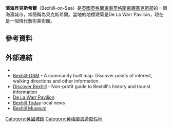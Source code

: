{{Infobox UK place
 | official_name=Bexhill-on-Sea
 | country=英格蘭
 | region=東南英格蘭
 | static_image=
 | static_image_caption= 
 | area_footnotes=<ref name=ESiF>{{cite web |url=http://www.eastsussexinfigures.org.uk/webview/ |title=East Sussex in Figures |accessdate=26 April 2008 |publisher=East Sussex County Council |archive-date=2012-12-13 |archive-url=https://www.webcitation.org/6Ct6zzJpq?url=http://www.eastsussexinfigures.org.uk/webview/welcome.html |dead-url=no }}</ref>
 | area_total_km2 =32.31
| population = 41,173
| population_ref = （2007年）<ref name=ESiF />
 | population_density= {{convert|1274|/sqmi|/km2|abbr=on}}
 | os_grid_reference=TQ737092
 | latitude=50.85
 | longitude=0.47
 | post_town=BEXHILL-ON-SEA
 | postcode_area=TN
 | postcode_district=TN39-40
 | dial_code=01424
 | constituency_westminster=[[貝克斯希爾和巴特爾_(英國國會選區)|貝克斯希爾和巴特爾]]
 | london_distance={{convert|51|mi}} [[Boxing_the_compass|NNW]]
 | shire_district=[[Rother|Rother]]
 | shire_county=[[東薩塞克斯郡|東薩塞克斯郡]]
 | website=
}}
'''濱海貝克斯希爾'''（Bexhill-on-Sea）是[[英國|英國]][[英格蘭|英格蘭]][[東南英格蘭|東南英格蘭]][[東薩塞克斯郡|東薩塞克斯郡]]的一個海濱城市，常簡稱為貝克斯希爾。當地的地標建築是De La Warr Pavilion，現在是一個現代藝術美術館。
==參考資料==
{{reflist}}
==外部連結==
{{commons category|Bexhill-on-Sea}}
{{Wikivoyage|Bexhill}}
* {{dmoz|Regional/Europe/United_Kingdom/England/East_Sussex/Bexhill_on_Sea/}}
* [http://bexhill-osm.org.uk/ Bexhill-OSM] {{Wayback|url=http://bexhill-osm.org.uk/ |date=20160819093120 }} - A community built map. Discover points of interest, walking directions and other information.
* [http://www.discoverbexhill.com/ Discover Bexhill] {{Wayback|url=http://www.discoverbexhill.com/ |date=20160909124043 }} - Non-profit guide to Bexhill's history and tourist information
* [http://www.dlwp.com De La Warr Pavilion] {{Wayback|url=http://www.dlwp.com/ |date=20200820100854 }}
* [http://www.bexhilltoday.co.uk Bexhill Today] {{Wayback|url=http://www.bexhilltoday.co.uk/ |date=20070520023922 }} local news
* [https://web.archive.org/web/20060615001758/http://www.bexhill-museum.co.uk/ Bexhill Museum]
[[Category:英國城鎮|Category:英國城鎮]]
[[Category:英格蘭海邊度假地|Category:英格蘭海邊度假地]]